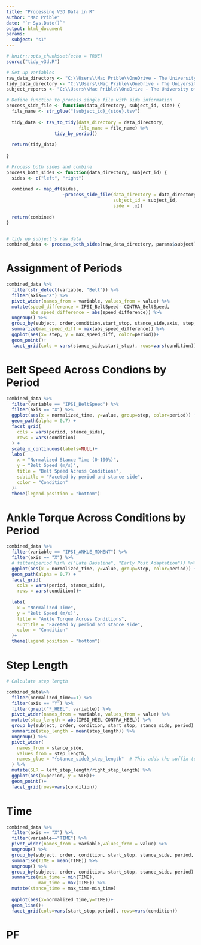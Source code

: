 ```yaml
---
title: "Processing V3D Data in R"
author: "Mac Prible"
date: "`r Sys.Date()`"
output: html_document
params:
  subject: "s1"
---
```


```r


# knitr::opts_chunk$set(echo = TRUE)
source("tidy_v3d.R")

# Set up variables
raw_data_directory <- "C:\\Users\\Mac Prible\\OneDrive - The University of Texas at Austin\\research\\PDSV\\data\\PDVS_2024\\v3d\\raw_v3d_output"
tidy_data_directory <- "C:\\Users\\Mac Prible\\OneDrive - The University of Texas at Austin\\research\\PDSV\\data\\PDVS_2024\\v3d\\tidy_output"
subject_reports <- "C:\\Users\\Mac Prible\\OneDrive - The University of Texas at Austin\\research\\PDSV\\data\\PDVS_2024\\v3d\\subject_reports"

# Define function to process single file with side information
process_side_file <- function(data_directory, subject_id, side) {
  file_name <- str_glue("{subject_id}_{side}.tsv")
  
  tidy_data <- tsv_to_tidy(data_directory = data_directory, 
                           file_name = file_name) %>%
                  tidy_by_period() 
  
  return(tidy_data)
  
}

# Process both sides and combine
process_both_sides <- function(data_directory, subject_id) {
  sides <- c("left", "right")
  
  combined <- map_df(sides, 
                     ~process_side_file(data_directory = data_directory,
                                        subject_id = subject_id,
                                        side = .x)) 
  
  return(combined)
}


# tidy up subject's raw data
combined_data <- process_both_sides(raw_data_directory, params$subject)

```


# Assignment of Periods


```r
combined_data %>%  
  filter(str_detect(variable, "Belt")) %>% 
  filter(axis=="X") %>% 
  pivot_wider(names_from = variable, values_from = value) %>% 
  mutate(speed_difference = IPSI_BeltSpeed- CONTRA_BeltSpeed,
         abs_speed_difference = abs(speed_difference)) %>%  
  ungroup() %>% 
  group_by(subject, order,condition,start_stop, stance_side,axis, step, period) %>% 
  summarize(max_speed_diff = max(abs_speed_difference)) %>% 
  ggplot(aes(x= step, y = max_speed_diff, color=period))+
  geom_point()+
  facet_grid(cols = vars(stance_side,start_stop), rows=vars(condition))

```


# Belt Speed Across Condions by Period
```r
combined_data %>%
  filter(variable == "IPSI_BeltSpeed") %>%
  filter(axis == "X") %>%
  ggplot(aes(x = normalized_time, y=value, group=step, color=period)) +
  geom_path(alpha = 0.7) +
  facet_grid(
    cols = vars(period, stance_side), 
    rows = vars(condition)
  ) +
  scale_x_continuous(labels=NULL)+
  labs(
    x = "Normalized Stance Time (0-100%)",
    y = "Belt Speed (m/s)",
    title = "Belt Speed Across Conditions",
    subtitle = "Faceted by period and stance side",
    color = "Condition"
  )+
  theme(legend.position = "bottom")

```


# Ankle Torque Across Conditions by Period

```r

combined_data %>%
  filter(variable == "IPSI_ANKLE_MOMENT") %>%
  filter(axis == "X") %>%
  # filter(period %in% c("Late Baseline", "Early Post Adaptation")) %>% 
  ggplot(aes(x = normalized_time, y=value, group=step, color=period)) +
  geom_path(alpha = 0.7) +
  facet_grid(
    cols = vars(period, stance_side), 
    rows = vars(condition))+
  
  labs(
    x = "Normalized Time",
    y = "Belt Speed (m/s)",
    title = "Ankle Torque Across Conditions",
    subtitle = "Faceted by period and stance side",
    color = "Condition"
  )+
  theme(legend.position = "bottom")
```


# Step Length

```r

# Calculate step length

combined_data%>% 
  filter(normalized_time==1) %>% 
  filter(axis == "Y") %>% 
  filter(grepl("*_HEEL", variable)) %>% 
  pivot_wider(names_from = variable, values_from = value) %>% 
  mutate(step_length = abs(IPSI_HEEL-CONTRA_HEEL)) %>% 
  group_by(subject, order, condition, start_stop, stance_side, period) %>% 
  summarize(step_length = mean(step_length)) %>% 
  ungroup() %>% 
  pivot_wider(
    names_from = stance_side, 
    values_from = step_length,
    names_glue = "{stance_side}_step_length"  # This adds the suffix to each name
  ) %>% 
  mutate(SLR = left_step_length/right_step_length) %>% 
  ggplot(aes(x=period, y = SLR))+
  geom_point()+
  facet_grid(rows=vars(condition))

```

# Time

```r
  
combined_data %>% 
  filter(axis == "X") %>% 
  filter(variable=="TIME") %>%
  pivot_wider(names_from = variable,values_from = value) %>%
  ungroup() %>% 
  group_by(subject, order, condition, start_stop, stance_side, period, normalized_time) %>% 
  summarise(TIME = mean(TIME)) %>%
  ungroup() %>% 
  group_by(subject, order, condition, start_stop, stance_side, period) %>% 
  summarize(min_time = min(TIME),
            max_time = max(TIME)) %>% 
  mutate(stance_time = max_time-min_time) 
  
  ggplot(aes(x=normalized_time,y=TIME))+
  geom_line()+
  facet_grid(cols=vars(start_stop,period), rows=vars(condition))
```

# PF

```r




```


